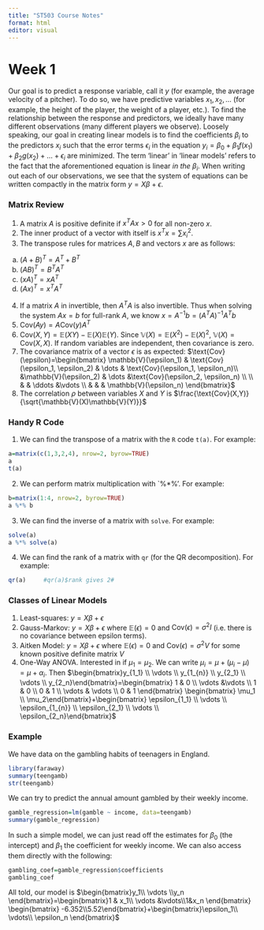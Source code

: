 ```yaml
---
title: "ST503 Course Notes"
format: html
editor: visual
---
```


# Week 1

Our goal is to predict a response variable, call it $y$ (for example, the average velocity of a pitcher). To do so, we have predictive variables $x_1, x_2, \dots$ (for example, the height of the player, the weight of a player, etc.). To find the relationship between the response and predictors, we ideally have many different observations (many different players we observe). Loosely speaking, our goal in creating linear models is to find the coefficients $\beta_i$ to the predictors $x_i$ such that the error terms $\epsilon_i$ in the equation $y_i=\beta_0+\beta_1f(x_1)+\beta_2g(x_2)+\dots+\epsilon_i$ are minimized. The term 'linear' in 'linear models' refers to the fact that the aforementioned equation is linear *in the* $\beta_i$. When writing out each of our observations, we see that the system of equations can be written compactly in the matrix form $y=X\beta+\epsilon$.

### Matrix Review

1.  A matrix $A$ is positive definite if $x^TAx>0$ for all non-zero $x$.
2.  The inner product of a vector with itself is $x^Tx=\sum x_i^2$.
3.  The transpose rules for matrices $A,B$ and vectors $x$ are as follows:

<!-- -->

a.  $(A+B)^T=A^T+B^T$
b.  $(AB)^T=B^TA^T$
c.  $(xA)^T=xA^T$
d.  $(Ax)^T=x^TA^T$

<!-- -->

4.  If a matrix $A$ in invertible, then $A^TA$ is also invertible. Thus when solving the system $Ax=b$ for full-rank $A$, we know $x=A^{-1}b=(A^TA)^{-1}A^Tb$
5.  $\text{Cov}(Ay)=A \text{Cov}(y)A^T$
6.  $\text{Cov}(X,Y)=\mathbb{E}(XY)-\mathbb{E}(X)\mathbb{E}(Y)$. Since $\mathbb{V}(X)=\mathbb{E}(X^2)-\mathbb{E}(X)^2$, $\mathbb{V}(X)=\text{Cov}(X,X)$. If random variables are independent, then covariance is zero.
7.  The covariance matrix of a vector $\epsilon$ is as expected: $\text{Cov}(\epsilon)=\begin{bmatrix}
    \mathbb{V}(\epsilon_1) & \text{Cov}(\epsilon_1, \epsilon_2) & \dots &  \text{Cov}(\epsilon_1, \epsilon_n)\\ &\mathbb{V}(\epsilon_2) & \dots &\text{Cov}(\epsilon_2, \epsilon_n) \\
    \\ & & \ddots &\vdots \\ & & & \mathbb{V}(\epsilon_n) \end{bmatrix}$
8.  The correlation $\rho$ between variables $X$ and $Y$ is $\frac{\text{Cov}(X,Y)}{\sqrt{\mathbb{V}(X)\mathbb{V}(Y)}}$

### Handy R Code

1.  We can find the transpose of a matrix with the `R` code `t(a)`. For example:

```r
a=matrix(c(1,3,2,4), nrow=2, byrow=TRUE)
a
t(a)
```

2.  We can perform matrix multiplication with \`%\*%'. For example:

```r
b=matrix(1:4, nrow=2, byrow=TRUE)
a %*% b

```

3.  We can find the inverse of a matrix with `solve`. For example:

```r
solve(a)
a %*% solve(a)
```

4.  We can find the rank of a matrix with `qr` (for the QR decomposition). For example:

```r
qr(a)     #qr(a)$rank gives 2#
```

### Classes of Linear Models

1.  Least-squares: $y=X\beta+\epsilon$
2.  Gauss-Markov: $y=X\beta+\epsilon$ where $\mathbb{E}(\epsilon)=0$ and $\text{Cov}(\epsilon)=\sigma^2 I$ (i.e. there is no covariance between epsilon terms).
3.  Aitken Model: $y=X\beta+\epsilon$ where $\mathbb{E}(\epsilon)=0$ and $\text{Cov}(\epsilon)=\sigma^2 V$ for some known positive definite matrix $V$
4.  One-Way ANOVA. Interested in if $\mu_1=\mu_2$. We can write $\mu_i=\mu+(\mu_i-\mu)=\mu+\alpha_i$. Then $\begin{bmatrix}y_{1_1} \\ \vdots \\ y_{1_{n}} \\ y_{2_1} \\ \vdots \\ y_{2_n}\end{bmatrix}=\begin{bmatrix} 1 & 0 \\ \vdots &\vdots \\ 1 & 0 \\ 0 & 1 \\ \vdots & \vdots \\ 0 & 1 \end{bmatrix} \begin{bmatrix} \mu_1 \\ \mu_2\end{bmatrix}+\begin{bmatrix} \epsilon_{1_1} \\ \vdots \\ \epsilon_{1_{n}} \\ \epsilon_{2_1} \\ \vdots \\ \epsilon_{2_n}\end{bmatrix}$

### Example

We have data on the gambling habits of teenagers in England.

```r
library(faraway)
summary(teengamb)
str(teengamb)
```

We can try to predict the annual amount gambled by their weekly income.

```r
gamble_regression=lm(gamble ~ income, data=teengamb)
summary(gamble_regression)
```

In such a simple model, we can just read off the estimates for $\beta_0$ (the intercept) and $\beta_1$ the coefficient for weekly income. We can also access them directly with the following:

```r
gambling_coef=gamble_regression$coefficients
gambling_coef
```

All told, our model is $\begin{bmatrix}y_1\\ \vdots \\y_n \end{bmatrix}=\begin{bmatrix}1 & x_1\\ \vdots &\vdots\\1&x_n \end{bmatrix} \begin{bmatrix} -6.352\\5.52\end{bmatrix}+\begin{bmatrix}\epsilon_1\\ \vdots\\ \epsilon_n \end{bmatrix}$
